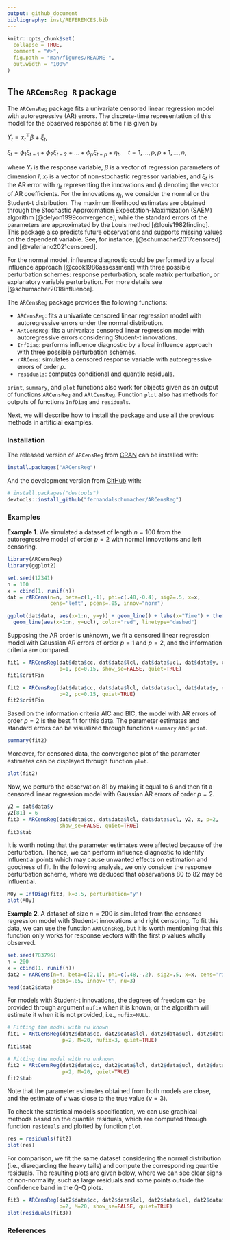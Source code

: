 ```yaml
---
output: github_document
bibliography: inst/REFERENCES.bib
---
```


<!-- README.md is generated from README.Rmd. Please edit that file -->

```r
knitr::opts_chunk$set(
  collapse = TRUE,
  comment = "#>",
  fig.path = "man/figures/README-",
  out.width = "100%"
)
```

<!-- badges: start -->
<!-- badges: end -->

## The `ARCensReg R` package

The `ARCensReg` package fits a univariate censored linear regression model with autoregressive (AR) errors. The discrete-time representation of this model for the observed response at time $t$ is given by

$Y_t = x_t^\top \beta + \xi_t,$

$\xi_t = \phi_1 \xi_{t-1} + \phi_2 \xi_{t-2} + ... + \phi_p \xi_{t-p} + \eta_t, \quad t=1, ..., p, p+1, ..., n,$

where $Y_t$ is the response variable, $\beta$ is a vector of regression parameters of dimension $l$, $x_t$ is a vector of non-stochastic regressor variables, and $\xi_t$ is the AR error with $\eta_t$ representing the innovations and $\phi$ denoting the vector of AR coefficients. For the innovations $\eta_t$, we consider the normal or the Student-t distribution. The maximum likelihood estimates are obtained through the Stochastic Approximation Expectation-Maximization (SAEM) algorithm [@delyon1999convergence], while the standard errors of the parameters are approximated by the Louis method [@louis1982finding]. This package also predicts future observations and supports missing values on the dependent variable. See, for instance, [@schumacher2017censored] and [@valeriano2021censored]. 

For the normal model, influence diagnostic could be performed by a local influence approach [@cook1986assessment] with three possible perturbation schemes: response perturbation, scale matrix perturbation, or explanatory variable perturbation. For more details see [@schumacher2018influence].

The `ARCensReg` package provides the following functions:
  
* `ARCensReg`: fits a univariate censored linear regression model with autoregressive errors under the normal distribution.
* `ARtCensReg`: fits a univariate censored linear regression model with autoregressive errors considering Student-t innovations.
* `InfDiag`: performs influence diagnostic by a local influence approach with three possible perturbation schemes.
* `rARCens`: simulates a censored response variable with autoregressive errors of order $p$.
* `residuals`: computes conditional and quantile residuals.

`print`, `summary`, and `plot` functions also work for objects given as an output of functions `ARCensReg` and `ARtCensReg`. Function `plot` also has methods for outputs of functions `InfDiag` and `residuals`.

Next, we will describe how to install the package and use all the previous methods in artificial examples.

### Installation

The released version of `ARCensReg` from [CRAN](https://CRAN.R-project.org) can be installed with:
  
  ``` r
install.packages("ARCensReg")
```

And the development version from [GitHub](https://github.com/) with:
  
  ``` r
# install.packages("devtools")
devtools::install_github("fernandalschumacher/ARCensReg")
```

### Examples

**Example 1**. We simulated a dataset of length $n = 100$ from the autoregressive model of order $p = 2$ with normal innovations and left censoring.

```r
library(ARCensReg)
library(ggplot2)

set.seed(12341)
n = 100
x = cbind(1, runif(n))
dat = rARCens(n=n, beta=c(1,-1), phi=c(.48,-0.4), sig2=.5, x=x,
              cens='left', pcens=.05, innov="norm")

ggplot(dat$data, aes(x=1:n, y=y)) + geom_line() + labs(x="Time") + theme_bw() +
  geom_line(aes(x=1:n, y=ucl), color="red", linetype="dashed")
```

Supposing the AR order is unknown, we fit a censored linear regression model with Gaussian AR errors of order $p = 1$ and $p = 2$, and the information criteria are compared.

```r
fit1 = ARCensReg(dat$data$cc, dat$data$lcl, dat$data$ucl, dat$data$y, x, 
                 p=1, pc=0.15, show_se=FALSE, quiet=TRUE)
fit1$critFin 

fit2 = ARCensReg(dat$data$cc, dat$data$lcl, dat$data$ucl, dat$data$y, x, 
                 p=2, pc=0.15, quiet=TRUE)
fit2$critFin
```

Based on the information criteria AIC and BIC, the model with AR errors of order $p = 2$ is the best fit for this data. The parameter estimates and standard errors can be visualized through functions `summary` and `print`.

```r
summary(fit2)
```

Moreover, for censored data, the convergence plot of the parameter estimates can be displayed through function `plot`.

```r
plot(fit2)
```

Now, we perturb the observation $81$ by making it equal to 6 and then fit a censored linear regression model with Gaussian AR errors of order $p = 2$.

```r
y2 = dat$data$y
y2[81] = 6
fit3 = ARCensReg(dat$data$cc, dat$data$lcl, dat$data$ucl, y2, x, p=2,
                 show_se=FALSE, quiet=TRUE)
fit3$tab
```

It is worth noting that the parameter estimates were affected because of the perturbation. Thence, we can perform influence diagnostic to identify influential points which may cause unwanted effects on estimation and goodness of fit. In the following analysis, we only consider the response perturbation scheme, where we deduced that observations $80$ to $82$ may be influential.

```r
M0y = InfDiag(fit3, k=3.5, perturbation="y")
plot(M0y)
```

**Example 2**. A dataset of size $n = 200$ is simulated from the censored regression model with Student-t innovations and right censoring. To fit this data, we can use the function `ARtCensReg`, but it is worth mentioning that this function only works for response vectors with the first $p$ values wholly  observed. 

```r
set.seed(783796)
n = 200
x = cbind(1, runif(n))
dat2 = rARCens(n=n, beta=c(2,1), phi=c(.48,-.2), sig2=.5, x=x, cens='right',
               pcens=.05, innov='t', nu=3)
head(dat2$data)
```

For models with Student-t innovations, the degrees of freedom can be provided through argument `nufix` when it is known, or the algorithm will estimate it when it is not provided, i.e., `nufix=NULL`.

```r
# Fitting the model with nu known
fit1 = ARtCensReg(dat2$data$cc, dat2$data$lcl, dat2$data$ucl, dat2$data$y, x,
                  p=2, M=20, nufix=3, quiet=TRUE)
fit1$tab

# Fitting the model with nu unknown
fit2 = ARtCensReg(dat2$data$cc, dat2$data$lcl, dat2$data$ucl, dat2$data$y, x,
                  p=2, M=20, quiet=TRUE)
fit2$tab
```

Note that the parameter estimates obtained from both models are close, and the estimate of $\nu$ was close to the true value ($\nu = 3$). 

To check the statistical model's specification, we can use graphical methods based on the quantile residuals, which are computed through function `residuals` and plotted by function `plot`.

```r
res = residuals(fit2)
plot(res)
```

For comparison, we fit the same dataset considering the normal distribution (i.e., disregarding the heavy tails) and compute the corresponding quantile residuals. The resulting plots are given below, where we can see clear signs
of non-normality, such as large residuals and some points outside the confidence band in the Q-Q plots.

```r
fit3 = ARCensReg(dat2$data$cc, dat2$data$lcl, dat2$data$ucl, dat2$data$y, x,
                 p=2, M=20, show_se=FALSE, quiet=TRUE)
plot(residuals(fit3))
```

### References
